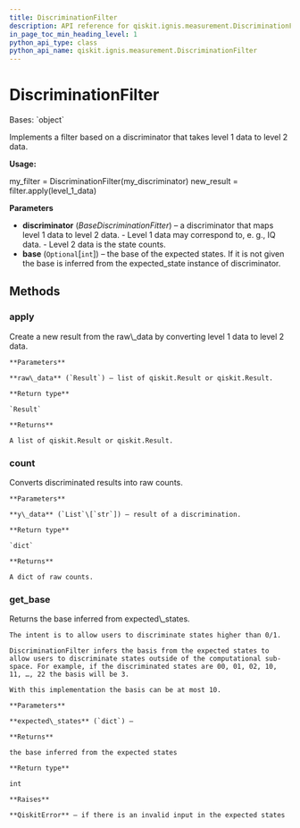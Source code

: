 ```yaml
---
title: DiscriminationFilter
description: API reference for qiskit.ignis.measurement.DiscriminationFilter
in_page_toc_min_heading_level: 1
python_api_type: class
python_api_name: qiskit.ignis.measurement.DiscriminationFilter
---
```


# DiscriminationFilter

<Class id="qiskit.ignis.measurement.DiscriminationFilter" isDedicatedPage={true} github="https://github.com/qiskit-community/qiskit-ignis/tree/stable/0.7/qiskit/ignis/measurement/discriminator/filters.py" signature="DiscriminationFilter(discriminator, base=None)" modifiers="class">
  Bases: `object`

  Implements a filter based on a discriminator that takes level 1 data to level 2 data.

  **Usage:**

  my\_filter = DiscriminationFilter(my\_discriminator) new\_result = filter.apply(level\_1\_data)

  **Parameters**

  *   **discriminator** (*BaseDiscriminationFitter*) – a discriminator that maps level 1 data to level 2 data. - Level 1 data may correspond to, e. g., IQ data. - Level 2 data is the state counts.
  *   **base** (`Optional`\[`int`]) – the base of the expected states. If it is not given the base is inferred from the expected\_state instance of discriminator.

  ## Methods

  ### apply

  <Function id="qiskit.ignis.measurement.DiscriminationFilter.apply" signature="DiscriminationFilter.apply(raw_data)">
    Create a new result from the raw\_data by converting level 1 data to level 2 data.

    **Parameters**

    **raw\_data** (`Result`) – list of qiskit.Result or qiskit.Result.

    **Return type**

    `Result`

    **Returns**

    A list of qiskit.Result or qiskit.Result.
  </Function>

  ### count

  <Function id="qiskit.ignis.measurement.DiscriminationFilter.count" signature="DiscriminationFilter.count(y_data)">
    Converts discriminated results into raw counts.

    **Parameters**

    **y\_data** (`List`\[`str`]) – result of a discrimination.

    **Return type**

    `dict`

    **Returns**

    A dict of raw counts.
  </Function>

  ### get\_base

  <Function id="qiskit.ignis.measurement.DiscriminationFilter.get_base" signature="DiscriminationFilter.get_base(expected_states)" modifiers="static">
    Returns the base inferred from expected\_states.

    The intent is to allow users to discriminate states higher than 0/1.

    DiscriminationFilter infers the basis from the expected states to allow users to discriminate states outside of the computational sub-space. For example, if the discriminated states are 00, 01, 02, 10, 11, …, 22 the basis will be 3.

    With this implementation the basis can be at most 10.

    **Parameters**

    **expected\_states** (`dict`) –

    **Returns**

    the base inferred from the expected states

    **Return type**

    int

    **Raises**

    **QiskitError** – if there is an invalid input in the expected states
  </Function>
</Class>

